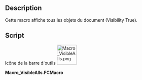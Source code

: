 <languages/>

{{Macro/fr
|Name=Macro VisibleAlls
|Icon=Macro_VisibleAlls.png
|Description=Cette macro affiche tous les objets du document (Visibility True).
|Author=Mario52
|Version=00.01
|Date=2015-11-12
|FCVersion=Toutes
|Download=[https://wiki.freecad.org/images/1/19/Macro_VisibleAlls.png Icône de la barre d'outils]
|SeeAlso=[[Macro_Toggle_Visibility2_1-2/fr|Macro Toggle Visibility2 1-2]]<br>
[[Macro_Toggle_Visibility2_2-2/fr|Macro Toggle Visibility2 2-2]]<br>
[[Macro_Toggle_Visibility|Macro_Toggle_Visibility]]<br>
[[Macro_HiddenAlls/fr|Macro_HiddenAlls]]<br>
[[Macro_If_Selected_Stay_If_Not_Then_Delete/fr|Macro If Selected Stay If Not Then Delete]]
}}

==Description==

<div class="mw-translate-fuzzy">
Cette macro affiche tous les objets du document (Visibility True).
</div>

==Script==

Icône de la barre d'outils
[[Image:Macro_VisibleAlls.png|64px]]

'''Macro_VisibleAlls.FCMacro'''

{{MacroCode|code=
import FreeCAD
#Macro_VisibleAlls
__title__="Macro_DisplayAllObjects"
__author__ = "Mario52"
__url__     = "https://freecad.org/index-fr.html"
__version__ = "00.00"
__date__    = "11/11/2015"

try:
    for ShapeNameObj in FreeCAD.ActiveDocument.Objects:   # displyed alls objects
        #print ShapeNameObj.Name
        FreeCADGui.ActiveDocument.getObject(ShapeNameObj.Name).Visibility = True
except Exception:
    None
}}